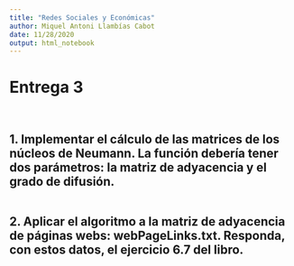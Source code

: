 ```yaml
---
title: "Redes Sociales y Económicas"
author: Miquel Antoni Llambías Cabot
date: 11/28/2020
output: html_notebook
---
```


# Entrega 3

```r

```

```r

```

## 1. Implementar el cálculo de las matrices de los núcleos de Neumann. La función debería tener dos parámetros: la matriz de adyacencia y el grado de difusión.

```r

```

## 2. Aplicar el algoritmo a la matriz de adyacencia de páginas webs: webPageLinks.txt. Responda, con estos datos, el ejercicio 6.7 del libro.

```r

```
